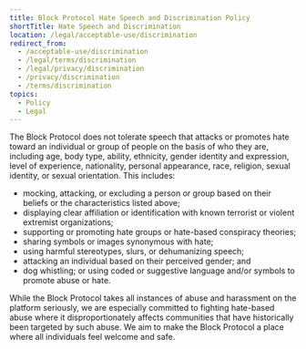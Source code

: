 ```yaml
---
title: Block Protocol Hate Speech and Discrimination Policy
shortTitle: Hate Speech and Discrimination
location: /legal/acceptable-use/discrimination
redirect_from:
  - /acceptable-use/discrimination
  - /legal/terms/discrimination
  - /legal/privacy/discrimination
  - /privacy/discrimination
  - /terms/discrimination
topics:
  - Policy
  - Legal
---
```


The Block Protocol does not tolerate speech that attacks or promotes hate toward an individual or group of people on the basis of who they are, including age, body type, ability, ethnicity, gender identity and expression, level of experience, nationality, personal appearance, race, religion, sexual identity, or sexual orientation. This includes:

- mocking, attacking, or excluding a person or group based on their beliefs or the characteristics listed above;
- displaying clear affiliation or identification with known terrorist or violent extremist organizations;
- supporting or promoting hate groups or hate-based conspiracy theories;
- sharing symbols or images synonymous with hate;
- using harmful stereotypes, slurs, or dehumanizing speech;
- attacking an individual based on their perceived gender; and
- dog whistling; or using coded or suggestive language and/or symbols to promote abuse or hate.

While the Block Protocol takes all instances of abuse and harassment on the platform seriously, we are especially committed to fighting hate-based abuse where it disproportionately affects communities that have historically been targeted by such abuse. We aim to make the Block Protocol a place where all individuals feel welcome and safe.
